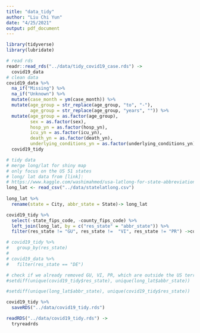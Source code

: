 ```yaml
---
title: "data_tidy"
author: "Liu Chi Yun"
date: "4/25/2021"
output: pdf_document
---
```


```r
library(tidyverse)
library(lubridate)
```


```r
# read rds 
readr::read_rds("../data/tidy_covid19_case.rds") -> 
  covid19_data
# clean data
covid19_data %>% 
  na_if("Missing") %>% 
  na_if("Unknown") %>% 
  mutate(case_month = ym(case_month)) %>% 
  mutate(age_group = str_replace(age_group, "to", "-"),
         age_group = str_replace(age_group, "years", "")) %>% 
  mutate(age_group = as.factor(age_group),
         sex = as.factor(sex),
         hosp_yn = as.factor(hosp_yn),
         icu_yn = as.factor(icu_yn),
         death_yn = as.factor(death_yn),
         underlying_conditions_yn = as.factor(underlying_conditions_yn))  ->
  covid19_tidy
```


```r
# tidy data
# merge long/lat for shiny map
# only focus on the US 51 states
# long/ lat data from [link]:
# https://www.kaggle.com/washimahmed/usa-latlong-for-state-abbreviations
long_lat <- read_csv("../data/statelatlong.csv") 
  
long_lat %>% 
  rename(state = City, abbr_state = State)-> long_lat

covid19_tidy %>% 
  select(-state_fips_code, -county_fips_code) %>% 
  left_join(long_lat, by = c("res_state" = "abbr_state")) %>% 
  filter(res_state != "GU", res_state !=  "VI", res_state != "PR") ->covid19_tidy

# covid19_tidy %>% 
#   group_by(res_state)
# 
# covid19_data %>% 
#   filter(res_state == "DE")

# check if we already removed GU, VI, PR, which are outside the US territories
#setdiff(unique(covid19_tidy$res_state), unique(long_lat$abbr_state))

#setdiff(unique(long_lat$abbr_state), unique(covid19_tidy$res_state))

covid19_tidy %>% 
  saveRDS("../data/covid19_tidy.rds")

readRDS("../data/covid19_tidy.rds") ->
  tryreadrds  
```







